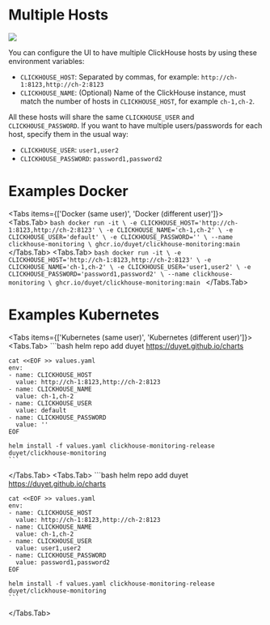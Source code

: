 
# Multiple Hosts

![](/multiple-hosts.png)

You can configure the UI to have multiple ClickHouse hosts by using these environment variables:

- `CLICKHOUSE_HOST`: Separated by commas, for example: `http://ch-1:8123,http://ch-2:8123`
- `CLICKHOUSE_NAME`: (Optional) Name of the ClickHouse instance, must match the number of hosts in `CLICKHOUSE_HOST`, for example `ch-1,ch-2`.

All these hosts will share the same `CLICKHOUSE_USER` and `CLICKHOUSE_PASSWORD`. If you want to have multiple users/passwords for each host, specify them in the usual way:

- `CLICKHOUSE_USER`: `user1,user2`
- `CLICKHOUSE_PASSWORD`: `password1,password2`

# Examples Docker

<Tabs items={['Docker (same user)', 'Docker (different user)']}>
  <Tabs.Tab>
    ```bash docker run -it \ -e
    CLICKHOUSE_HOST='http://ch-1:8123,http://ch-2:8123' \ -e
    CLICKHOUSE_NAME='ch-1,ch-2' \ -e CLICKHOUSE_USER='default' \ -e
    CLICKHOUSE_PASSWORD='' \ --name clickhouse-monitoring \
    ghcr.io/duyet/clickhouse-monitoring:main ```
  </Tabs.Tab>
  <Tabs.Tab>
    ```bash docker run -it \ -e
    CLICKHOUSE_HOST='http://ch-1:8123,http://ch-2:8123' \ -e
    CLICKHOUSE_NAME='ch-1,ch-2' \ -e CLICKHOUSE_USER='user1,user2' \ -e
    CLICKHOUSE_PASSWORD='password1,password2' \ --name clickhouse-monitoring \
    ghcr.io/duyet/clickhouse-monitoring:main ```
  </Tabs.Tab>
</Tabs>

# Examples Kubernetes

<Tabs items={['Kubernetes (same user)', 'Kubernetes (different user)']}>
  <Tabs.Tab>
    ```bash
    helm repo add duyet https://duyet.github.io/charts
    
    cat <<EOF >> values.yaml
    env:
    - name: CLICKHOUSE_HOST
      value: http://ch-1:8123,http://ch-2:8123
    - name: CLICKHOUSE_NAME
      value: ch-1,ch-2
    - name: CLICKHOUSE_USER
      value: default
    - name: CLICKHOUSE_PASSWORD
      value: ''
    EOF
    
    helm install -f values.yaml clickhouse-monitoring-release duyet/clickhouse-monitoring
    ```
 </Tabs.Tab>
 <Tabs.Tab>
    ```bash
    helm repo add duyet https://duyet.github.io/charts
    
    cat <<EOF >> values.yaml
    env:
    - name: CLICKHOUSE_HOST
      value: http://ch-1:8123,http://ch-2:8123
    - name: CLICKHOUSE_NAME
      value: ch-1,ch-2
    - name: CLICKHOUSE_USER
      value: user1,user2
    - name: CLICKHOUSE_PASSWORD
      value: password1,password2
    EOF
    
    helm install -f values.yaml clickhouse-monitoring-release duyet/clickhouse-monitoring
    ```
 </Tabs.Tab>
</Tabs>
